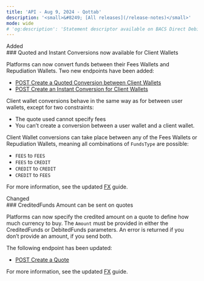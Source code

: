 ```yaml
---
title: 'API - Aug 9, 2024 - Qottab'  
description: '<small>&#8249; [All releases](/release-notes)</small>'  
mode: wide  
# 'og:description': 'Statement descriptor available on BACS Direct Debit'
---
```

<div class="release-notes-page">

<div class="pill pill-green">Added</div> 
### Quoted and Instant Conversions now available for Client Wallets

Platforms can now convert funds between their Fees Wallets and Repudiation Wallets. Two new endpoints have been added: 
- [POST Create a Quoted Conversion between Client Wallets](/api-reference/conversions/create-quoted-conversion-client-wallets)
- [POST Create an Instant Conversion for Client Wallets](/api-reference/conversions/create-instant-conversion-client-wallets)

Client wallet conversions behave in the same way as for between user wallets, except for two constraints: 
- The quote used cannot specify fees 
- You can’t create a conversion between a user wallet and a client wallet.

Client Wallet conversions can take place between any of the Fees Wallets or Repudiation Wallets, meaning all combinations of `FundsType` are possible: 
- `FEES` to `FEES`
- `FEES` to `CREDIT`
- `CREDIT` to `CREDIT`
- `CREDIT` to `FEES`

For more information, see the updated [FX](/guides/fx) guide.

<div class="pill pill-orange">Changed</div>
### CreditedFunds Amount can be sent on quotes

Platforms can now specify the credited amount on a quote to define how much currency to buy.
The `Amount` must be provided in  either the CreditedFunds or DebitedFunds parameters. An error is returned if you don’t provide an amount, if you send both.

The following endpoint has been updated: 
- [POST Create a Quote](/api-reference/quotes/create-quote)

For more information, see the updated [FX](/guides/fx) guide.

</div>